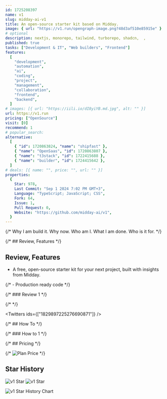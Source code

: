 ```yaml
---
id: 1725208397
name: v1
slug: midday-ai-v1
title: An open-source starter kit based on Midday.
image: { url: "https://v1.run/opengraph-image.png?48d3af510e85915e" }
# optional
description: nextjs, monorepo, tailwind, turborepo, shadcn,  ,
published: true
tasks: ["Development & IT", "Web builders", "Frontend"]
features:
  [
    "development",
    "automation",
    "ai",
    "coding",
    "project",
    "management",
    "collaboration",
    "frontend",
    "backend",
  ]
# images: [{ url: "https://iili.io/dI8yiYB.md.jpg", alt: "" }]
url: https://v1.run
pricing: ["OpenSource"]
visit: [0]
recommend: 1
# popular_search:
alternative:
  [
    { "id": 1720863824, "name": "shipfast" },
    { "name": "OpenSaas", "id": 1720863807 },
    { "name": "t3stack", "id": 1722415688 },
    { "name": "builder", "id": 1724415642 },
  ]
# deals: [{ name: "", price: "", url: "" }]
properties:
  {
    Star: 978,
    Last Commit: "Sep 1 2024 7:02 PM GMT+3",
    Language: "TypeScript; JavaScript; CSS",
    Fork: 64,
    Issue: 1,
    Pull Request: 0,
    Website: "https://github.com/midday-ai/v1",
  }
---
```


{/* Why I am build it. Why now. Who am I. What I am done. Who is it for. */}

{/* ## Review, Features */}

## Review, Features

- A free, open-source starter kit for your next project, built with insights from Midday.

{/* - Production ready code */}

{/* ### Review 1 */}

{/* <DetailYoutube videoId="" startTime={0} /> */}

<Twitters ids={["1829897225276690871"]} />

{/* ## How To */}

{/* ### How to 1 */}

{/* ## Pricing */}

{/* <Img src="" alt="Plan Price" /> */}

## Star History

![v1 Star](https://img.shields.io/github/stars/midday-ai/v1?style=flat%22)
![v1 Star](https://img.shields.io/github/last-commit/midday-ai/v1?style=flat%22)

![v1 Star History Chart](https://api.star-history.com/svg?repos=midday-ai/v1)
